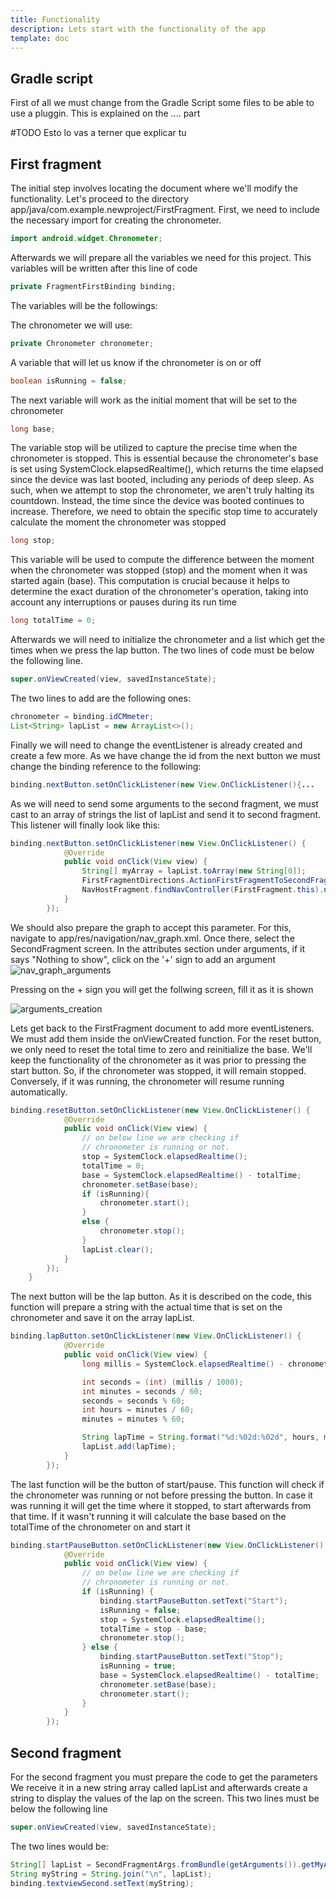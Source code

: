 ```yaml
---
title: Functionality
description: Lets start with the functionality of the app
template: doc
---
```


## Gradle script
First of all we must change from the Gradle Script some files to be able to use a pluggin. This is explained on the .... part

#TODO Esto lo vas a terner que explicar tu

## First fragment
The initial step involves locating the document where we'll modify the functionality. Let's proceed to the directory app/java/com.example.newproject/FirstFragment. First, we need to include the necessary import for creating the chronometer.

```java
import android.widget.Chronometer;
```

Afterwards we will prepare all the variables we need for this project. This variables will be written after this line of code

```java
private FragmentFirstBinding binding;
```
The variables will be the followings:

The chronometer we will use:

```java
private Chronometer chronometer;
```
A variable that will let us know if the chronometer is on or off
```java
boolean isRunning = false;
```
The next variable will work as the initial moment that will be set to the chronometer
```java
long base;
```
The variable stop will be utilized to capture the precise time when the chronometer is stopped. 
This is essential because the chronometer's base is set using SystemClock.elapsedRealtime(), 
which returns the time elapsed since the device was last booted, including any periods of deep sleep. As such, 
when we attempt to stop the chronometer, we aren't truly halting its countdown. Instead, the time since the device was booted continues to increase. 
Therefore, we need to obtain the specific stop time to accurately calculate the moment the chronometer was stopped

```java
long stop;
```
This variable will be used to compute the difference between the moment when the chronometer was stopped (stop) and the moment when it was started again 
(base). This computation is crucial because it helps to determine the exact duration of the chronometer's operation, 
taking into account any interruptions or pauses during its run time
```java
long totalTime = 0;
```

Afterwards we will need to initialize the chronometer and a list which get the times when we press the lap button.
The two lines of code must be below the following line.
 
```java
super.onViewCreated(view, savedInstanceState);
```
The two lines to add are the following ones:

```java
chronometer = binding.idCMmeter;
List<String> lapList = new ArrayList<>();
```

Finally we will need to change the eventListener is already created and create a few more.
As we have change the id from the next button we must change the binding reference to the following:

```java
binding.nextButton.setOnClickListener(new View.OnClickListener(){...
```

As we will need to send some arguments to the second fragment, we must cast to an array of strings the list of lapList
and send it to second fragment. This listener will finally look like this:

```java
binding.nextButton.setOnClickListener(new View.OnClickListener() {
            @Override
            public void onClick(View view) {
                String[] myArray = lapList.toArray(new String[0]);
                FirstFragmentDirections.ActionFirstFragmentToSecondFragment action = FirstFragmentDirections.actionFirstFragmentToSecondFragment(myArray);
                NavHostFragment.findNavController(FirstFragment.this).navigate(action);
            }
        });
```


We should also prepare the graph to accept this parameter. For this, navigate to app/res/navigation/nav_graph.xml. 
Once there, select the SecondFragment screen. In the attributes section under arguments, if it says "Nothing to show", click on the '+' sign to add an argument
![nav_graph_arguments](../../../../assets/images/nav_graph_arguments.png)

Pressing on the + sign you will get the follwing screen, fill it as it is shown

![arguments_creation](../../../../assets/images/arguments_creation.png)

Lets get back to  the FirstFragment document to add more eventListeners. We must add them inside the onViewCreated function. 
For the reset button, we only need to reset the total time to zero and reinitialize the base. 
We'll keep the functionality of the chronometer as it was prior to pressing the start button. 
So, if the chronometer was stopped, it will remain stopped. Conversely, if it was running, the chronometer will resume running automatically.

```java
binding.resetButton.setOnClickListener(new View.OnClickListener() {
            @Override
            public void onClick(View view) {
                // on below line we are checking if
                // chronometer is running or not.
                stop = SystemClock.elapsedRealtime();
                totalTime = 0;
                base = SystemClock.elapsedRealtime() - totalTime;
                chronometer.setBase(base);
                if (isRunning){
                    chronometer.start();
                }
                else {
                    chronometer.stop();
                }
                lapList.clear();
            }
        });
    }
```

The next button will be the lap button. As it is described on the code, this function will prepare a string
with the actual time that is set on the chronometer and save it on the array lapList.

```java
binding.lapButton.setOnClickListener(new View.OnClickListener() {
            @Override
            public void onClick(View view) {
                long millis = SystemClock.elapsedRealtime() - chronometer.getBase();

                int seconds = (int) (millis / 1000);
                int minutes = seconds / 60;
                seconds = seconds % 60;
                int hours = minutes / 60;
                minutes = minutes % 60;

                String lapTime = String.format("%d:%02d:%02d", hours, minutes, seconds);
                lapList.add(lapTime);
            }
        });
```

The last function will be the button of start/pause. This function will check if the chronometer was running or not
before pressing the button. In case it was running it will get the time where it stopped, to start afterwards from that time.
If it wasn't running it will calculate the base based on the totalTime of the chronometer on and start it


```java
binding.startPauseButton.setOnClickListener(new View.OnClickListener() {
            @Override
            public void onClick(View view) {
                // on below line we are checking if
                // chronometer is running or not.
                if (isRunning) {
                    binding.startPauseButton.setText("Start");
                    isRunning = false;
                    stop = SystemClock.elapsedRealtime();
                    totalTime = stop - base;
                    chronometer.stop();
                } else {
                    binding.startPauseButton.setText("Stop");
                    isRunning = true;
                    base = SystemClock.elapsedRealtime() - totalTime;
                    chronometer.setBase(base);
                    chronometer.start();
                }
            }
        });
```

## Second fragment

For the second fragment you must prepare the code to get the parameters
We receive it in a new string array called lapList and afterwards create a string to 
display the values of the lap on the screen. This two lines must be below the following line

```java
super.onViewCreated(view, savedInstanceState);
```

The two lines would be:

```java
String[] lapList = SecondFragmentArgs.fromBundle(getArguments()).getMyArg();
String myString = String.join("\n", lapList);
binding.textviewSecond.setText(myString);
```
